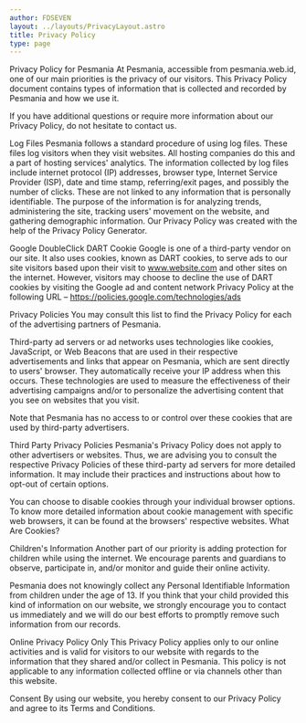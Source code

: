```yaml
---
author: FDSEVEN
layout: ../layouts/PrivacyLayout.astro
title: Privacy Policy
type: page
---
```


Privacy Policy for Pesmania
At Pesmania, accessible from pesmania.web.id, one of our main priorities is the privacy of our visitors. This Privacy Policy document contains types of information that is collected and recorded by Pesmania and how we use it.

If you have additional questions or require more information about our Privacy Policy, do not hesitate to contact us.

Log Files
Pesmania follows a standard procedure of using log files. These files log visitors when they visit websites. All hosting companies do this and a part of hosting services' analytics. The information collected by log files include internet protocol (IP) addresses, browser type, Internet Service Provider (ISP), date and time stamp, referring/exit pages, and possibly the number of clicks. These are not linked to any information that is personally identifiable. The purpose of the information is for analyzing trends, administering the site, tracking users' movement on the website, and gathering demographic information. Our Privacy Policy was created with the help of the Privacy Policy Generator.

Google DoubleClick DART Cookie
Google is one of a third-party vendor on our site. It also uses cookies, known as DART cookies, to serve ads to our site visitors based upon their visit to www.website.com and other sites on the internet. However, visitors may choose to decline the use of DART cookies by visiting the Google ad and content network Privacy Policy at the following URL – https://policies.google.com/technologies/ads

Privacy Policies
You may consult this list to find the Privacy Policy for each of the advertising partners of Pesmania.

Third-party ad servers or ad networks uses technologies like cookies, JavaScript, or Web Beacons that are used in their respective advertisements and links that appear on Pesmania, which are sent directly to users' browser. They automatically receive your IP address when this occurs. These technologies are used to measure the effectiveness of their advertising campaigns and/or to personalize the advertising content that you see on websites that you visit.

Note that Pesmania has no access to or control over these cookies that are used by third-party advertisers.

Third Party Privacy Policies
Pesmania's Privacy Policy does not apply to other advertisers or websites. Thus, we are advising you to consult the respective Privacy Policies of these third-party ad servers for more detailed information. It may include their practices and instructions about how to opt-out of certain options.

You can choose to disable cookies through your individual browser options. To know more detailed information about cookie management with specific web browsers, it can be found at the browsers' respective websites. What Are Cookies?

Children's Information
Another part of our priority is adding protection for children while using the internet. We encourage parents and guardians to observe, participate in, and/or monitor and guide their online activity.

Pesmania does not knowingly collect any Personal Identifiable Information from children under the age of 13. If you think that your child provided this kind of information on our website, we strongly encourage you to contact us immediately and we will do our best efforts to promptly remove such information from our records.

Online Privacy Policy Only
This Privacy Policy applies only to our online activities and is valid for visitors to our website with regards to the information that they shared and/or collect in Pesmania. This policy is not applicable to any information collected offline or via channels other than this website.

Consent
By using our website, you hereby consent to our Privacy Policy and agree to its Terms and Conditions.
